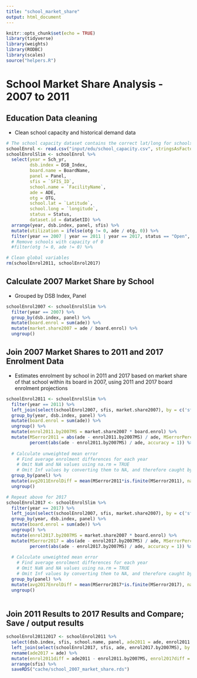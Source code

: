 ```yaml
---
title: "school_market_share"
output: html_document
---
```


```r
knitr::opts_chunk$set(echo = TRUE)
library(tidyverse)
library(weights)
library(RODBC)
library(scales)
source("helpers.R")
```

# School Market Share Analysis - 2007 to 2011
## Education Data cleaning
 
- Clean school capacity and historical demand data

```r
# The school capacity dataset contains the correct lat/long for schools
schoolEnrol <- read.csv("input/edu/school_capacity.csv", stringsAsFactors = FALSE)
schoolEnrolSlim <- schoolEnrol %>%
  select(year = Sch_yr, 
         dsb.index = DSB_Index, 
         board.name = BoardName, 
         panel = Panel, 
         sfis = `SFIS_ID`,
         school.name = `FacilityName`, 
         ade = ADE,
         otg = OTG, 
         school.lat = `Latitude`, 
         school.long = `longitude`, 
         status = Status, 
         dataset.id = dataSetID) %>%
  arrange(year, dsb.index, panel, sfis) %>%
  mutate(utilization = ifelse(otg != 0, ade / otg, 0)) %>%
  filter(year == 2007 | year == 2011 | year == 2017, status == "Open", dataset.id == 2)
  # Remove schools with capacity of 0
  #filter(otg != 0, ade != 0) %>%

# Clean global variables
rm(schoolEnrol2011, schoolEnrol2017)
```

## Calculate 2007 Market Share by School
- Grouped by DSB Index, Panel

```r
schoolEnrol2007 <- schoolEnrolSlim %>%
  filter(year == 2007) %>%
  group_by(dsb.index, panel) %>%
  mutate(board.enrol = sum(ade)) %>%
  mutate(market.share2007 = ade / board.enrol) %>%
  ungroup()
```

## Join 2007 Market Shares to 2011 and 2017 Enrolment Data
- Estimates enrolment by school in 2011 and 2017 based on market share of that school within its board in 2007, using 2011 and 2017 board enrolment projections

```r
schoolEnrol2011 <- schoolEnrolSlim %>%
  filter(year == 2011) %>%
  left_join(select(schoolEnrol2007, sfis, market.share2007), by = c('sfis')) %>%
  group_by(year, dsb.index, panel) %>%
  mutate(board.enrol = sum(ade)) %>%
  ungroup() %>%
  mutate(enrol2011.by2007MS = market.share2007 * board.enrol) %>%
  mutate(MSerror2011 = abs(ade - enrol2011.by2007MS) / ade, MSerrorPercent2011 = 
         percent(abs(ade - enrol2011.by2007MS) / ade, accuracy = 1)) %>%
  
  # Calculate unweighted mean error
    # Find average enrolment differences for each year
    # Omit NaN and NA values using na.rm = TRUE
    # Omit Inf values by converting them to NA, and therefore caught by na.rm = TRUE
  group_by(panel) %>%
  mutate(avg2011EnrolDiff = mean(MSerror2011*is.finite(MSerror2011), na.rm = TRUE)) %>%
  ungroup()

# Repeat above for 2017
schoolEnrol2017 <- schoolEnrolSlim %>%
  filter(year == 2017) %>%
  left_join(select(schoolEnrol2007, sfis, market.share2007), by = c('sfis')) %>%
  group_by(year, dsb.index, panel) %>%
  mutate(board.enrol = sum(ade)) %>%
  ungroup() %>%
  mutate(enrol2017.by2007MS = market.share2007 * board.enrol) %>%
  mutate(MSerror2017 = abs(ade - enrol2017.by2007MS) / ade, MSerrorPercent2017 = 
         percent(abs(ade - enrol2017.by2007MS) / ade, accuracy = 1)) %>%
  
  # Calculate unweighted mean error
    # Find average enrolment differences for each year
    # Omit NaN and NA values using na.rm = TRUE
    # Omit Inf values by converting them to NA, and therefore caught by na.rm = TRUE
  group_by(panel) %>%
  mutate(avg2017EnrolDiff = mean(MSerror2017*is.finite(MSerror2017), na.rm = TRUE)) %>%
  ungroup()
  
```

## Join 2011 Results to 2017 Results and Compare; Save / output results

```r
schoolEnrol20112017 <- schoolEnrol2011 %>%
  select(dsb.index, sfis, school.name, panel, ade2011 = ade, enrol2011.by2007MS) %>%
  left_join(select(schoolEnrol2017, sfis, ade, enrol2017.by2007MS), by = c('sfis')) %>%
  rename(ade2017 = ade) %>%
  mutate(enrol2011diff = ade2011 - enrol2011.by2007MS, enrol2017diff = ade2017 - enrol2017.by2007MS) %>%
  arrange(sfis) %>%
  saveRDS("cache/school_2007_market_share.rds")

```